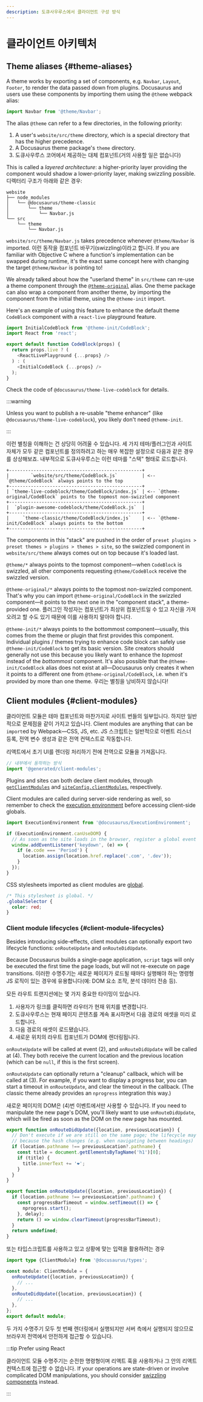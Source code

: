 ```yaml
---
description: 도큐사우루스에서 클라이언트 구성 방식
---
```


# 클라이언트 아키텍처

## Theme aliases {#theme-aliases}

A theme works by exporting a set of components, e.g. `Navbar`, `Layout`, `Footer`, to render the data passed down from plugins. Docusaurus and users use these components by importing them using the `@theme` webpack alias:

```js
import Navbar from '@theme/Navbar';
```

The alias `@theme` can refer to a few directories, in the following priority:

1. A user's `website/src/theme` directory, which is a special directory that has the higher precedence.
2. A Docusaurus theme package's `theme` directory.
3. 도큐사우루스 코어에서 제공하는 대체 컴포넌트(거의 사용할 일은 없습니다)

This is called a _layered architecture_: a higher-priority layer providing the component would shadow a lower-priority layer, making swizzling possible. 디렉터리 구조가 아래와 같은 경우:

```
website
├── node_modules
│   └── @docusaurus/theme-classic
│       └── theme
│           └── Navbar.js
└── src
    └── theme
        └── Navbar.js
```

`website/src/theme/Navbar.js` takes precedence whenever `@theme/Navbar` is imported. 이런 동작을 컴포넌트 바꾸기(swizzling)이라고 합니다. If you are familiar with Objective C where a function's implementation can be swapped during runtime, it's the exact same concept here with changing the target `@theme/Navbar` is pointing to!

We already talked about how the "userland theme" in `src/theme` can re-use a theme component through the [`@theme-original`](../swizzling.mdx#wrapping) alias. One theme package can also wrap a component from another theme, by importing the component from the initial theme, using the `@theme-init` import.

Here's an example of using this feature to enhance the default theme `CodeBlock` component with a `react-live` playground feature.

```js
import InitialCodeBlock from '@theme-init/CodeBlock';
import React from 'react';

export default function CodeBlock(props) {
  return props.live ? (
    <ReactLivePlayground {...props} />
  ) : (
    <InitialCodeBlock {...props} />
  );
}
```

Check the code of `@docusaurus/theme-live-codeblock` for details.

:::warning

Unless you want to publish a re-usable "theme enhancer" (like `@docusaurus/theme-live-codeblock`), you likely don't need `@theme-init`.

:::

이런 별칭을 이해하는 건 상당히 어려울 수 있습니다. 세 가지 테마/플러그인과 사이트 자체가 모두 같은 컴포넌트를 정의하려고 하는 매우 복잡한 설정으로 다음과 같은 경우를 상상해보죠. 내부적으로 도큐사우루스는 이런 테마를 "스택" 형태로 로드합니다.

```text
+-------------------------------------------------+
|        `website/src/theme/CodeBlock.js`         | <-- `@theme/CodeBlock` always points to the top
+-------------------------------------------------+
| `theme-live-codeblock/theme/CodeBlock/index.js` | <-- `@theme-original/CodeBlock` points to the topmost non-swizzled component
+-------------------------------------------------+
|  `plugin-awesome-codeblock/theme/CodeBlock.js`  |
+-------------------------------------------------+
|     `theme-classic/theme/CodeBlock/index.js`    | <-- `@theme-init/CodeBlock` always points to the bottom
+-------------------------------------------------+
```

The components in this "stack" are pushed in the order of `preset plugins > preset themes > plugins > themes > site`, so the swizzled component in `website/src/theme` always comes out on top because it's loaded last.

`@theme/*` always points to the topmost component—when `CodeBlock` is swizzled, all other components requesting `@theme/CodeBlock` receive the swizzled version.

`@theme-original/*` always points to the topmost non-swizzled component. That's why you can import `@theme-original/CodeBlock` in the swizzled component—it points to the next one in the "component stack", a theme-provided one. 플러그인 작성자는 컴포넌트가 최상위 컴포넌트일 수 있고 자신을 가져오려고 할 수도 있기 때문에 이를 사용하지 말아야 합니다.

`@theme-init/*` always points to the bottommost component—usually, this comes from the theme or plugin that first provides this component. Individual plugins / themes trying to enhance code block can safely use `@theme-init/CodeBlock` to get its basic version. Site creators should generally not use this because you likely want to enhance the _topmost_ instead of the _bottommost_ component. It's also possible that the `@theme-init/CodeBlock` alias does not exist at all—Docusaurus only creates it when it points to a different one from `@theme-original/CodeBlock`, i.e. when it's provided by more than one theme. 우리는 별칭을 낭비하지 않습니다!

## Client modules {#client-modules}

클라이언트 모듈은 테마 컴포넌트와 마찬가지로 사이트 번들의 일부입니다. 하지만 일반적으로 문제점을 같이 가지고 있습니다. Client modules are anything that can be `import`ed by Webpack—CSS, JS, etc. JS 스크립트는 일반적으로 이벤트 리스너 등록, 전역 변수 생성과 같은 전역 컨텍스트로 작동합니다.

리액트에서 초기 UI를 렌더링 처리하기 전에 전역으로 모듈을 가져옵니다.

```js title="@docusaurus/core/App.tsx"
// 내부에서 동작하는 방식
import '@generated/client-modules';
```

Plugins and sites can both declare client modules, through [`getClientModules`](../api/plugin-methods/lifecycle-apis.mdx#getClientModules) and [`siteConfig.clientModules`](../api/docusaurus.config.js.mdx#clientModules), respectively.

Client modules are called during server-side rendering as well, so remember to check the [execution environment](./ssg.mdx#escape-hatches) before accessing client-side globals.

```js title="mySiteGlobalJs.js"
import ExecutionEnvironment from '@docusaurus/ExecutionEnvironment';

if (ExecutionEnvironment.canUseDOM) {
  // As soon as the site loads in the browser, register a global event listener
  window.addEventListener('keydown', (e) => {
    if (e.code === 'Period') {
      location.assign(location.href.replace('.com', '.dev'));
    }
  });
}
```

CSS stylesheets imported as client modules are [global](../styling-layout.mdx#global-styles).

```css title="mySiteGlobalCss.css"
/* This stylesheet is global. */
.globalSelector {
  color: red;
}
```

### Client module lifecycles {#client-module-lifecycles}

Besides introducing side-effects, client modules can optionally export two lifecycle functions: `onRouteUpdate` and `onRouteDidUpdate`.

Because Docusaurus builds a single-page application, `script` tags will only be executed the first time the page loads, but will not re-execute on page transitions. 이러한 수명주기는 새로운 페이지가 로드될 때마다 실행해야 하는 명령형 JS 로직이 있는 경우에 유용합니다(예: DOM 요소 조작, 분석 데이터 전송 등).

모든 라우트 트랜지션에는 몇 가지 중요한 타이밍이 있습니다.

1. 사용자가 링크를 클릭하면 라우터가 현재 위치를 변경합니다.
2. 도큐사우루스는 현재 페이지 콘텐츠를 계속 표시하면서 다음 경로의 애셋을 미리 로드합니다.
3. 다음 경로의 애셋이 로드됐습니다.
4. 새로운 위치의 라우트 컴포넌트가 DOM에 렌더링됩니다.

`onRouteUpdate` will be called at event (2), and `onRouteDidUpdate` will be called at (4). They both receive the current location and the previous location (which can be `null`, if this is the first screen).

`onRouteUpdate` can optionally return a "cleanup" callback, which will be called at (3). For example, if you want to display a progress bar, you can start a timeout in `onRouteUpdate`, and clear the timeout in the callback. (The classic theme already provides an `nprogress` integration this way.)

새로운 페이지의 DOM은 (4)번 이벤트에서만 사용할 수 있습니다. If you need to manipulate the new page's DOM, you'll likely want to use `onRouteDidUpdate`, which will be fired as soon as the DOM on the new page has mounted.

```js title="myClientModule.js"
export function onRouteDidUpdate({location, previousLocation}) {
  // Don't execute if we are still on the same page; the lifecycle may be fired
  // because the hash changes (e.g. when navigating between headings)
  if (location.pathname !== previousLocation?.pathname) {
    const title = document.getElementsByTagName('h1')[0];
    if (title) {
      title.innerText += '❤️';
    }
  }
}

export function onRouteUpdate({location, previousLocation}) {
  if (location.pathname !== previousLocation?.pathname) {
    const progressBarTimeout = window.setTimeout(() => {
      nprogress.start();
    }, delay);
    return () => window.clearTimeout(progressBarTimeout);
  }
  return undefined;
}
```

또는 타입스크립트를 사용하고 있고 상황에 맞는 입력을 활용하려는 경우

```ts title="myClientModule.ts"
import type {ClientModule} from '@docusaurus/types';

const module: ClientModule = {
  onRouteUpdate({location, previousLocation}) {
    // ...
  },
  onRouteDidUpdate({location, previousLocation}) {
    // ...
  },
};
export default module;
```

두 가지 수명주기 모두 첫 번째 렌더링에서 실행되지만 서버 측에서 실행되지 않으므로 브라우저 전역에서 안전하게 접근할 수 있습니다.

:::tip Prefer using React

클라이언트 모듈 수명주기는 순전한 명령형이며 리액트 훅을 사용하거나 그 안의 리액트 컨텍스트에 접근할 수 없습니다. If your operations are state-driven or involve complicated DOM manipulations, you should consider [swizzling components](../swizzling.mdx) instead.

:::
